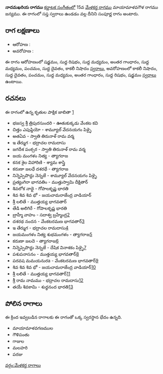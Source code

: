 {{Infobox ragam
	| name          	= నాదమఖరియ
	| synonym	    	= 
	| mela          	= 
	| chakra        	= 
	| janaka        	= 
	| type          	= సంపూర్ణ
	| arohanam      	= {{svaraC|S|R1|M1|G3|M1|P|D1|N3}} 
	| avarohanam    	= {{svaraC|N3|D1|P|M1|G3|R1|S}}
	| jeeva         	=
	| chhaya        	=
	| nyasa         	=
	| vishesha      	= 
	| equivalent  		= 
}}
{{కర్ణాటక సంగీత రాగాలు}}
'''నాదమఖరియ రాగము''' [[కర్ణాటక సంగీతం]]లో 15వ [[మేళకర్త రాగము]] మాయామాళవగౌళ రాగము జన్యము.  ఈ రాగంలో సప్త స్వరాలు ఉండడం వల్ల దీనిని సంపూర్ణ రాగం అంటారు.


==రాగ లక్షణాలు==


* ఆరోహణ : {{svaraC|S|R1|M1|G3|M1|P|D1|N3}} 
* అవరోహణ : {{svaraC|N3|D1|P|M1|G3|R1|S}}

ఈ రాగం ఆరోహణంలో షడ్జమం, సుద్ద రిషభం, సుద్ద మధ్యమం, అంతర గాంధారం, సుద్ద మధ్యమం, పంచమం, సుద్ద దైవతం, కాకలీ నిషాదం [[స్వరాలు]], అవరోహణంలో కాకలీ నిషాదం, సుద్ద దైవతం, పంచమం, సుద్ద మధ్యమం, అంతర గాంధారం, సుద్ద రిషభం, షడ్జమం [[స్వరాలు]] ఉంటాయి.

==రచనలు==
ఈ రాగంలో ఉన్న కృతుల పాక్షిక జాబితా [https://github.com/ssrihari/ragavardhini/blob/master/ragas/kritis.psv]
* భజస్వ శ్రీ త్రిపురసుందరి - ఊతుకుక్కడు వేంకట కవి
* చిత్తం ఎపుప్దియో - శామ్యూల్ వేదనయగం పిళ్ళై
* అతఏవ - స్వాతి తిరునాళ్ రామ వర్మ
* ఇ తేర్ముగ - భద్రాచల రామదాసు
* జగదీశ పంక్సర - స్వాతి తిరునాళ్ రామ వర్మ
* జయ మంగళం నిత్య - త్యాగరాజ
* కనక శైల విహారిణి - శ్యామ శాస్త్రి
* కరుణా జలధే దశరథే - త్యాగరాజ
* నిన్నెప్పెపొద్దు నెన్నజే - శామ్యూల్ వేదనయగం పిళ్ళై
* ప్రత్యంగిరా భాగవతిం - ముత్తుస్వామి దీక్షితార్
* శివలోక నాథై - గోపాలకృష్ణ భారతి
* శివ శివ శివ భో - జయచామరాజేంద్ర వాడియార్
* శ్రీ లలితే - ముత్తయ్య భాగవతార్
* తేడి అలిగిరే - గోపాలకృష్ణ భారతి
* బ్రాహ్మీ వాహం - సదాశ్వ బ్రహ్మేంద్ర[http://www.karnatik.com/c2967.shtml]
* దశరథ నందన - వేంకటరమణ భాగవతార్[http://www.karnatik.com/c3165.shtml]
* ఇ తేర్ముగ - భద్రాచల రామదాసు[http://www.karnatik.com/c2459.shtml]
* జయమంగళం నిత్య శుభమంగళం - త్యాగరాజ[http://www.karnatik.com/c2375.shtml]
* కరుణా జలదె - త్యాగరాజ[http://www.karnatik.com/c1455.shtml]
* నిన్నెప్పెపొద్దు నెన్నజే - దేషిక వినాశకం పిళ్ళై[http://www.karnatik.com/c1268.shtml]
* పశుపనాసనం - ముత్తయ్య భాగవతార్[http://www.karnatik.com/c1978.shtml]
* పరవష మమయనురa - వేంకటరమణ భాగవతార్[http://www.karnatik.com/c3198.shtml]
* శివ శివ శివ భో - జయచామరాజేంద్ర వాడియార్[http://www.karnatik.com/c1325.shtml]
* శ్రీ లలితే - ముత్తయ్య భాగవతార్[http://www.karnatik.com/c2079.shtml]
* శ్రీ రామ నామము - భద్రాచల రామదాసు[http://www.karnatik.com/c2504.shtml]
* తయే శివకామి - శుధ్ధనంద భారతి[http://www.karnatik.com/c1654.shtml]




==పోలిన రాగాలు==
ఈ క్రింద ఇవ్వబడిన రాగాలకు ఈ రాగంతో ఒక్క స్వరస్థాన భేదం ఉన్నది.
* మాయామాళవగణముల
* గౌళిపంతు
* గాజుల
* మలహరి
* పరజు



[[వర్గం:మేళకర్త రాగాలు]]